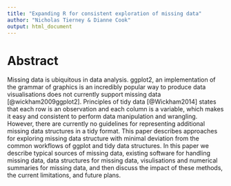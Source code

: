 ```yaml
---
title: "Expanding R for consistent exploration of missing data"
author: "Nicholas Tierney & Dianne Cook"
output: html_document
---
```


# Abstract
Missing data is ubiquitous in data analysis. ggplot2, an implementation of the grammar of graphics is an incredibly popular way to produce data visualisations does not currently support missing data [@wickham2009ggplot2]. Principles of tidy data [@Wickham2014] states that each row is an observation and each column is a variable, which makes it easy and consistent to perform data manipulation and wrangling. However, there are currently no guidelines for representing additional missing data structures in a tidy format. This paper describes approaches for exploring missing data structure with minimal deviation from the common workflows of ggplot and tidy data structures. In this paper we describe typical sources of missing data, existing software for handling missing data, data structures for missing data, visulisations and numerical summaries for missing data, and then discuss the impact of these methods, the current limitations, and future plans.